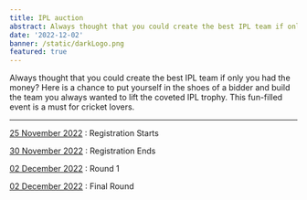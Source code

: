 ```yaml
---
title: IPL auction
abstract: Always thought that you could create the best IPL team if only you had the money? Here is a chance to put yourself in the shoes of a bidder and build the team you always wanted to lift the coveted IPL trophy. This fun-filled event is a must for cricket lovers.
date: '2022-12-02'
banner: /static/darkLogo.png
featured: true
---
```


Always thought that you could create the best IPL
team if only you had the money?
Here is a chance to put yourself in the shoes of a
bidder and build the team you always wanted to lift
the coveted IPL trophy.
This fun-filled event is a must for cricket lovers.

---

<u>25 November 2022</u> : Registration Starts

<u>30 November 2022</u> : Registration Ends

<u>02 December 2022</u> : Round 1

<u>02 December 2022</u> : Final Round
